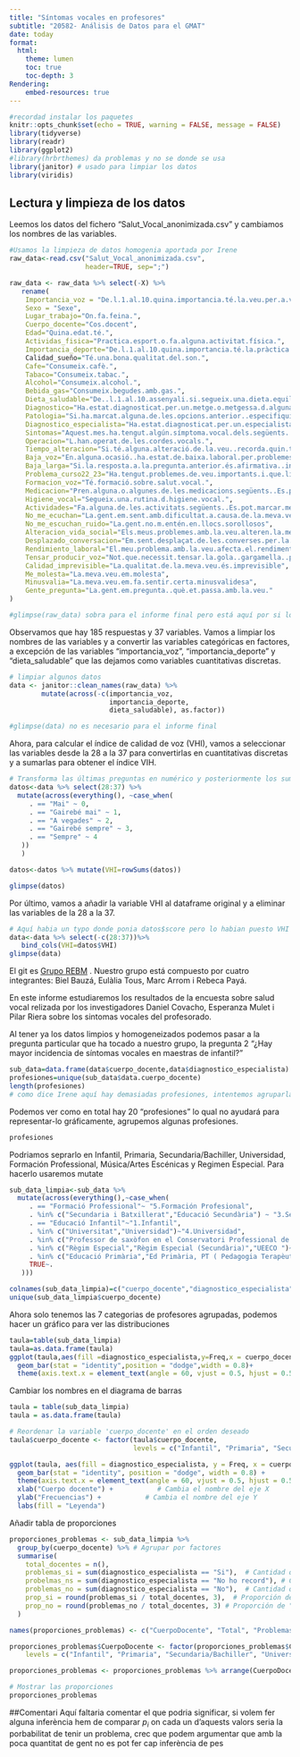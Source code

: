 ```yaml
---
title: "Síntomas vocales en profesores"
subtitle: "20582- Análisis de Datos para el GMAT"
date: today
format:
  html:
    theme: lumen
    toc: true
    toc-depth: 3
Rendering:
    embed-resources: true
---
```


```r
#recordad instalar los paquetes
knitr::opts_chunk$set(echo = TRUE, warning = FALSE, message = FALSE)
library(tidyverse)
library(readr)
library(ggplot2)
#library(hrbrthemes) da problemas y no se donde se usa
library(janitor) # usado para limpiar los datos
library(viridis)
```

## Lectura y limpieza de los datos

Leemos los datos del fichero "Salut_Vocal_anonimizada.csv" y cambiamos los nombres de las variables.

```r
#Usamos la limpieza de datos homogenia aportada por Irene
raw_data<-read.csv("Salut_Vocal_anonimizada.csv",
                   header=TRUE, sep=";")

raw_data <- raw_data %>% select(-X) %>% 
   rename(
    Importancia_voz = "De.l.1.al.10.quina.importancia.té.la.veu.per.a.vostè.",
    Sexo = "Sexe",
    Lugar_trabajo="On.fa.feina.",
    Cuerpo_docente="Cos.docent",
    Edad="Quina.edat.té.",
    Actividas_fisica="Practica.esport.o.fa.alguna.activitat.física.",
    Importancia_deporte="De.l.1.al.10.quina.importancia.té.la.pràctica.de.l.esport.o.activitat.física.per.a.vostè.",
    Calidad_sueño="Té.una.bona.qualitat.del.son.",
    Cafe="Consumeix.cafè.",
    Tabaco="Consumeix.tabac.",
    Alcohol="Consumeix.alcohol.",
    Bebida_gas="Consumeix.begudes.amb.gas.",
    Dieta_saludable="De..l.1.al.10.assenyali.si.segueix.una.dieta.equilibrada.i.saludable.",
    Diagnostico="Ha.estat.diagnosticat.per.un.metge.o.metgessa.d.alguna.de.les.malalties.següents.",
    Patologia="Si.ha.marcat.alguna.de.les.opcions.anterior..especifiqui.la.patologia.",
    Diagnostico_especialista="Ha.estat.diagnosticat.per.un.especialista.mèdic..otorinolaringòleg..foniatra..d.alguna.lesió.a.les.cordes.vocals.",
    Sintomas="Aquest.mes.ha.tengut.algún.símptoma.vocal.dels.següents..Es.pot.marcar.més.d.una.opció",
    Operacion="L.han.operat.de.les.cordes.vocals.",
    Tiempo_alteracion="Si.té.alguna.alteració.de.la.veu..recorda.quin.temps.fa.que.va.començar.",
    Baja_voz="En.alguna.ocasió..ha.estat.de.baixa.laboral.per.problemes.de.veu.",
    Baja_larga="Si.la.resposta.a.la.pregunta.anterior.és.afirmativa..indiqui.la.periodicitat..cada.any..trimestre.....i.la.durada.de.la.baixa.més.llarga.i.la.malaltia",
    Problema_curso22_23="Ha.tengut.problemes.de.veu.importants.i.que.li.han.dificultat.la.feina.al.llarg.del.curs.2022.2023.",
    Formacion_voz="Té.formació.sobre.salut.vocal.",
    Medicacion="Pren.alguna.o.algunes.de.les.medicacions.següents..Es.pot.marcar.més.d.una.opció",
    Higiene_vocal="Segueix.una.rutina.d.higiene.vocal.",
    Actividades="Fa.alguna.de.les.activitats.següents..Es.pot.marcar.més.d.una.opció",
    No_me_ecuchan="La.gent.em.sent.amb.dificultat.a.causa.de.la.meva.veu",
    No_me_escuchan_ruido="La.gent.no.m.entén.en.llocs.sorollosos",
    Alteracion_vida_social="Els.meus.problemes.amb.la.veu.alteren.la.meva.vida.personal.i.social",
    Desplazado_conversacion="Em.sent.desplaçat.de.les.converses.per.la.meva.veu",
    Rendimiento_laboral="El.meu.problema.amb.la.veu.afecta.el.rendiment.laboral",
    Tensar_producir_voz="Not.que.necessit.tensar.la.gola..gargamella..per.produir.la.veu",
    Calidad_imprevisible="La.qualitat.de.la.meva.veu.és.imprevisible",
    Me_molesta="La.meva.veu.em.molesta",
    Minusvalia="La.meva.veu.em.fa.sentir.certa.minusvalidesa",
    Gente_pregunta="La.gent.em.pregunta..què.et.passa.amb.la.veu."
)

#glimpse(raw_data) sobra para el informe final pero está aquí por si lo necesitais
```

Observamos que hay 185 respuestas y 37 variables. Vamos a limpiar los nombres de las variables y a convertir las variables categóricas en factores, a excepción de las variables "importancia_voz", "importancia_deporte" y "dieta_saludable" que las dejamos como variables cuantitativas discretas.

```r
# limpiar algunos datos
data <- janitor::clean_names(raw_data) %>% 
        mutate(across(-c(importancia_voz,
                         importancia_deporte,
                         dieta_saludable), as.factor))

#glimpse(data) no es necesario para el informe final

```

Ahora, para calcular el índice de calidad de voz (VHI), vamos a seleccionar las variables desde la 28 a la 37 para convertirlas en cuantitativas discretas y a sumarlas para obtener el índice VIH.

```r
# Transforma las últimas preguntas en numérico y posteriormente los suma
datos<-data %>% select(28:37) %>% 
  mutate(across(everything(), ~case_when(
     . == "Mai" ~ 0,
     . == "Gairebé mai" ~ 1,
     . == "A vegades" ~ 2,
     . == "Gairebé sempre" ~ 3,
     . == "Sempre" ~ 4
   ))
   )

datos<-datos %>% mutate(VHI=rowSums(datos))

glimpse(datos) 
```

Por último, vamos a añadir la variable VHI al dataframe original y a eliminar las variables de la 28 a la 37.

```r
# Aquí habia un typo donde ponia datos$score pero lo habian puesto VHI a la puntuación
data<-data %>% select(-c(28:37))%>% 
   bind_cols(VHI=datos$VHI)
glimpse(data) 

```

El git es [Grupo REBM](https://github.com/BielBLl/Practica-2) . Nuestro grupo está compuesto por cuatro integrantes: Biel Bauzá, Eulàlia Tous, Marc Arrom i Rebeca Payá.

En este informe estudiaremos los resultados de la encuesta sobre salud vocal relizada por los investigadores Daniel Covacho, Esperanza Mulet i Pilar Riera sobre los sintomas vocales del profesorado.

Al tener ya los datos limpios y homogeneizados podemos pasar a la pregunta particular que ha tocado a nuestro grupo, la pregunta 2 "¿Hay mayor incidencia de síntomas vocales en maestras de infantil?"

```r
sub_data=data.frame(data$cuerpo_docente,data$diagnostico_especialista)
profesiones=unique(sub_data$data.cuerpo_docente)
length(profesiones)
# como dice Irene aquí hay demasiadas profesiones, intentemos agruparlas
```
Podemos ver como en total hay 20 "profesiones" lo qual no ayudará para representar-lo gráficamente, agrupemos algunas profesiones.

```r
profesiones
```
Podriamos seprarlo en Infantil, Primaria, Secundaria/Bachiller, Universidad, Formación Professional, Música/Artes Escénicas y Regimen Especial. Para hacerlo usaremos mutate

```r
sub_data_limpia<-sub_data %>% 
  mutate(across(everything(),~case_when(
     . == "Formació Professional"~ "5.Formación Profesional",
     . %in% c("Secundaria i Batxillerat","Educació Secundària") ~ "3.Secundaria/Bachiller",
     . == "Educació Infantil"~"1.Infantil",
     . %in% c("Universitat","Universidad")~"4.Universidad",
     . %in% c("Professor de saxòfon en el Conservatori Professional de Música ","Música i arts escèniques","conservatori","Arts escèniques (Conservatorio, dansa)","Conservatori","Música i Arts escèniques. Dansa Clàssica.","Música i arts escèniques ","Conservatori professional ","Música i Arts Escèniques ")~"7.Música/Artes Escénicas",
     . %in% c("Règim Especial","Règim Especial (Secundària)","UEECO ")~"6.Regimen Especial",
     . %in% c("Educació Primària","Ed Primària, PT ( Pedagogia Terapèutica) .faig feina a Institut")~"2.Primaria",
     TRUE~.
   )))

colnames(sub_data_limpia)=c("cuerpo_docente","diagnostico_especialista")
unique(sub_data_limpia$cuerpo_docente)
```
Ahora solo tenemos las 7 categorias de profesores agrupadas, podemos hacer un gráfico para ver las distribuciones

```r
taula=table(sub_data_limpia)
taula=as.data.frame(taula)
ggplot(taula,aes(fill =diagnostico_especialista,y=Freq,x = cuerpo_docente))+
  geom_bar(stat = "identity",position = "dodge",width = 0.8)+
  theme(axis.text.x = element_text(angle = 60, vjust = 0.5, hjust = 0.5))
```

Cambiar los nombres en el diagrama de barras

```r
taula = table(sub_data_limpia)
taula = as.data.frame(taula)

# Reordenar la variable 'cuerpo_docente' en el orden deseado
taula$cuerpo_docente <- factor(taula$cuerpo_docente, 
                               levels = c("Infantil", "Primaria", "Secundaria/Bachiller", "Universidad", "Formación Profesional", "Regimen Especial", "Música/Artes Escénicas")) # Cambia el orden a tu preferencia

ggplot(taula, aes(fill = diagnostico_especialista, y = Freq, x = cuerpo_docente)) +
  geom_bar(stat = "identity", position = "dodge", width = 0.8) +
  theme(axis.text.x = element_text(angle = 60, vjust = 0.5, hjust = 0.5))+
  xlab("Cuerpo docente") +           # Cambia el nombre del eje X
  ylab("Frecuencias") +           # Cambia el nombre del eje Y
  labs(fill = "Leyenda")
```



Añadir tabla de proporciones
```r

proporciones_problemas <- sub_data_limpia %>%
  group_by(cuerpo_docente) %>% # Agrupar por factores
  summarise(
    total_docentes = n(), 
    problemas_si = sum(diagnostico_especialista == "Si"),  # Cantidad que respondió "sí"
    probelmas_ns = sum(diagnostico_especialista == "No ho record"), # Cantidad que respondió "No ho record"
    problemas_no = sum(diagnostico_especialista == "No"),  # Cantidad que respondió "no"
    prop_si = round(problemas_si / total_docentes, 3),  # Proporción de "sí"
    prop_no = round(problemas_no / total_docentes, 3) # Proporción de "no"
  )

names(proporciones_problemas) <- c("CuerpoDocente", "Total", "Problemas: Si", "Problemas: NS", "Problemas: No", "Proporcion: Si", "Proporcion: No")

proporciones_problemas$CuerpoDocente <- factor(proporciones_problemas$CuerpoDocente, 
    levels = c("Infantil", "Primaria", "Secundaria/Bachiller", "Universidad", "Formación Profesional", "Regimen Especial", "Música/Artes Escénicas"))

proporciones_problemas <- proporciones_problemas %>% arrange(CuerpoDocente)

# Mostrar las proporciones
proporciones_problemas
```

##Comentari
Aquí faltaria comentar el que podria significar, si volem fer alguna inferència hem de comparar $p_i$ on cada un d'aquests valors seria la porbabilitat de tenir un problema, crec que podem argumentar que amb la poca quantitat de gent no es pot fer cap inferència de pes
